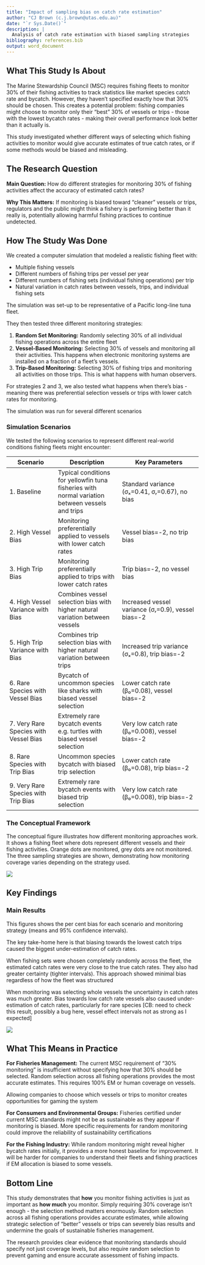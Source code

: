 ```yaml
--- 
title: "Impact of sampling bias on catch rate estimation"
author: "CJ Brown (c.j.brown@utas.edu.au)"
date: "`r Sys.Date()`"
description: |
  Analysis of catch rate estimation with biased sampling strategies
bibliography: references.bib
output: word_document  
---
```


## What This Study Is About

The Marine Stewardship Council (MSC) requires fishing fleets to monitor 30% of their fishing activities to track statistics like market species catch rate and bycatch. However, they haven't specified exactly how that 30% should be chosen. This creates a potential problem: fishing companies might choose to monitor only their "best" 30% of vessels or trips - those with the lowest bycatch rates - making their overall performance look better than it actually is.

This study investigated whether different ways of selecting which fishing activities to monitor would give accurate estimates of true catch rates, or if some methods would be biased and misleading.

## The Research Question

**Main Question:** How do different strategies for monitoring 30% of fishing activities affect the accuracy of estimated catch rates?

**Why This Matters:** If monitoring is biased toward "cleaner" vessels or trips, regulators and the public might think a fishery is performing better than it really is, potentially allowing harmful fishing practices to continue undetected.

## How The Study Was Done

We created a computer simulation that modeled a realistic fishing fleet with:

- Multiple fishing vessels
- Different numbers of fishing trips per vessel per year
- Different numbers of fishing sets (individual fishing operations) per trip
- Natural variation in catch rates between vessels, trips, and individual fishing sets

The simulation was set-up to be representative of a Pacific long-line tuna fleet. 

They then tested three different monitoring strategies:

1. **Random Set Monitoring:** Randomly selecting 30% of all individual fishing operations across the entire fleet
2. **Vessel-Based Monitoring:** Selecting 30% of vessels and monitoring all their activities. This happens when  electronic monitoring systems are installed on a fraction of a fleet's vessels. 
3. **Trip-Based Monitoring:** Selecting 30% of fishing trips and monitoring all activities on those trips. This is what happens with human observers. 

For strategies 2 and 3, we also tested what happens when there's bias - meaning there was preferential selection vessels or trips with lower catch rates for monitoring.

The simulation was run for several different scenarios 

### Simulation Scenarios

We tested the following scenarios to represent different real-world conditions fishing fleets might encounter:

| Scenario | Description | Key Parameters |
|----------|-------------|----------------|
| 1. Baseline | Typical conditions for yellowfin tuna fisheries with normal variation between vessels and trips | Standard variance (σₓ=0.41, σᵣ=0.67), no bias |
| 2. High Vessel Bias | Monitoring preferentially applied to vessels with lower catch rates | Vessel bias=-2, no trip bias |
| 3. High Trip Bias | Monitoring preferentially applied to trips with lower catch rates | Trip bias=-2, no vessel bias | 
| 4. High Vessel Variance with Bias | Combines vessel selection bias with higher natural variation between vessels | Increased vessel variance (σᵣ=0.9), vessel bias=-2 |
| 5. High Trip Variance with Bias | Combines trip selection bias with higher natural variation between trips | Increased trip variance (σₓ=0.8), trip bias=-2 |
| 6. Rare Species with Vessel Bias | Bycatch of uncommon species like sharks with biased vessel selection | Lower catch rate (β₀=0.08), vessel bias=-2 |
| 7. Very Rare Species with Vessel Bias | Extremely rare bycatch events e.g. turtles with biased vessel selection | Very low catch rate (β₀=0.008), vessel bias=-2 |
| 8. Rare Species with Trip Bias | Uncommon species bycatch with biased trip selection | Lower catch rate (β₀=0.08), trip bias=-2 |
| 9. Very Rare Species with Trip Bias | Extremely rare bycatch events with biased trip selection | Very low catch rate (β₀=0.008), trip bias=-2 |

### The Conceptual Framework
The conceptual figure illustrates how different monitoring approaches work. It shows a fishing fleet where  dots represent different vessels and their fishing activities. Orange dots are monitored, grey dots are not monitored. The three sampling strategies are shown, demonstrating how monitoring coverage varies depending on the strategy used.

![](plots/conceptual_figure.png)

## Key Findings

### Main Results

This figures shows the per cent bias for each scenario and monitoring strategy (means and 95% confidence intervals). 

The key take-home here is that biasing towards the lowest catch trips caused the biggest under-estimation of catch rates.

When fishing sets were chosen completely randomly across the fleet, the estimated catch rates were very close to the true catch rates. They also had greater certainty (tighter intervals).  This approach showed minimal bias regardless of how the fleet was structured


When monitoring was selecting whole vessels the uncertainty in catch rates was much greater. Bias towards low catch rate vessels also caused under-estimation of catch rates, particularly for rare species [CB: need to check this result, possibly a bug here, vessel effect intervals not as strong as I expected]

![](plots/percent_bias_comparison.png)


## What This Means in Practice

**For Fisheries Management:**
The current MSC requirement of "30% monitoring" is insufficient without specifying how that 30% should be selected. Random selection across all fishing operations provides the most accurate estimates. This requires 100% EM or human coverage on vessels.

Allowing companies to choose which vessels or trips to monitor creates opportunities for gaming the system

**For Consumers and Environmental Groups:**
Fisheries certified under current MSC standards might not be as sustainable as they appear if monitoring is biased. More specific requirements for random monitoring could improve the reliability of sustainability certifications

**For the Fishing Industry:**
While random monitoring might reveal higher bycatch rates initially, it provides a more honest baseline for improvement. It will be harder for companies to understand their fleets and fishing practices if EM allocation is biased to some vessels. 

## Bottom Line

This study demonstrates that **how** you monitor fishing activities is just as important as **how much** you monitor. Simply requiring 30% coverage isn't enough - the selection method matters enormously. Random selection across all fishing operations provides accurate estimates, while allowing strategic selection of "better" vessels or trips can severely bias results and undermine the goals of sustainable fisheries management.

The research provides clear evidence that monitoring standards should specify not just coverage levels, but also require random selection to prevent gaming and ensure accurate assessment of fishing impacts.